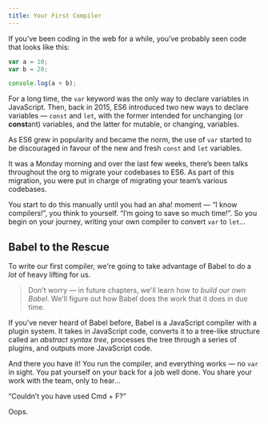 ```yaml
---
title: Your First Compiler
---
```


If you’ve been coding in the web for a while, you’ve probably seen code that looks like this:

```js
var a = 10;
var b = 20;

console.log(a + b);
```

For a long time, the `var` keyword was the only way to declare variables in JavaScript. Then, back in 2015, ES6 introduced two new ways to declare variables — `const` and `let`, with the former intended for unchanging (or **const**ant) variables, and the latter for mutable, or changing, variables.

As ES6 grew in popularity and became the norm, the use of `var` started to be discouraged in favour of the new and fresh `const` and `let` variables.

It was a Monday morning and over the last few weeks, there’s been talks throughout the org to migrate your codebases to ES6. As part of this migration, you were put in charge of migrating your team’s various codebases.

You start to do this manually until you had an aha! moment — “I know compilers!”, you think to yourself. “I’m going to save so much time!”. So you begin on your journey, writing your own compiler to convert `var` to `let`…

## Babel to the Rescue

To write our first compiler, we're going to take advantage of Babel to do a _lot_ of heavy lifting for us.

> Don't worry — in future chapters, we'll learn how to _build our own Babel_. We'll figure out how Babel does the work that it does in due time.

If you’ve never heard of Babel before, Babel is a JavaScript compiler with a plugin system. It takes in JavaScript code, converts it to a tree-like structure called an _abstract syntax tree_, processes the tree through a series of plugins, and outputs more JavaScript code.

And there you have it! You run the compiler, and everything works — no `var` in sight. You pat yourself on your back for a job well done. You share your work with the team, only to hear…

“Couldn’t you have used Cmd + F?”

Oops.
